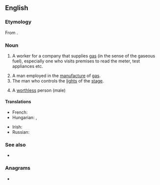 {{also|Gasman}}
==English==

===Etymology===
From {{af|en|gas|man}}.

===Noun===
{{en-noun|gasmen}}

# {{lb|en|colloquial}} A worker for a company that supplies [[gas]] (in the sense of the gaseous fuel), especially one who visits premises to read the meter, test appliances etc.
#: {{ux|en|I spent all morning waiting for the '''gasman''' to call.}}
# A man employed in the [[manufacture]] of [[gas]].
# The man who controls the [[light]]s of the [[stage]]. <!--now obsolete?-->
# {{lb|en|slang}} A [[worthless]] person (male)

====Translations====
{{trans-top|worker for a company that supplies gas}}
* French: {{t+|fr|gazier|m}}
* Hungarian: {{t|hu|gázleolvasó}}, {{t+|hu|gázszerelő}}
{{trans-mid}}
* Irish: {{t|ga|fear an gháis|m}}
* Russian: {{t+|ru|газовщи́к|m}}
{{trans-bottom}}

===See also===
* {{l|en|gasfitter}} <!-- not exactly a synonym, because a gas fitter does repairwork -->

===Anagrams===
* {{anagrams|en|a=aagmns|Magans|mangas}}